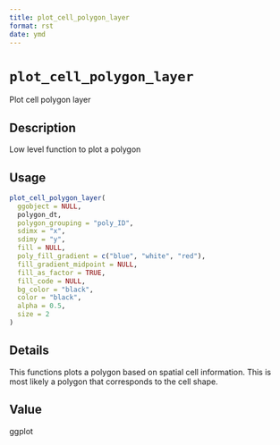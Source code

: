 ```yaml
--- 
title: plot_cell_polygon_layer 
format: rst 
date: ymd 
--- 
```

# `plot_cell_polygon_layer`

Plot cell polygon layer


## Description

Low level function to plot a polygon


## Usage

```r
plot_cell_polygon_layer(
  ggobject = NULL,
  polygon_dt,
  polygon_grouping = "poly_ID",
  sdimx = "x",
  sdimy = "y",
  fill = NULL,
  poly_fill_gradient = c("blue", "white", "red"),
  fill_gradient_midpoint = NULL,
  fill_as_factor = TRUE,
  fill_code = NULL,
  bg_color = "black",
  color = "black",
  alpha = 0.5,
  size = 2
)
```


## Details

This functions plots a polygon based on spatial cell information.
 This is most likely a polygon that corresponds to the cell shape.


## Value

ggplot


